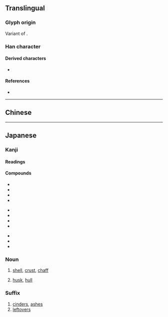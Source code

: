 {{also|壳|殼|穀}}
{{character info/new}}
==Translingual==
{{Han simplified forms|殼|殻|壳}}

===Glyph origin===
Variant of {{l|mul|殼}}.

===Han character===
{{Han char|rn=79|rad=殳|as=07|sn=11|four=|canj=GNHNE,XXGNH|ids=⿰壳殳}}

====Derived characters====
* {{l|mul|[[慤]], [[𣝝]], [[𤛓]], [[𤠼]], [[𦎼]], [[𧐜]], [[𪅏]], [[𪍥]], [[𪖃]]}}

====References====
* {{Han ref|kx=0586.011|dj=0978.120|hdz=32159.050|uh=6BBB|ud=27579}}

----

==Chinese==
{{zh-see|殼|v}}

----

==Japanese==
{{ja-kanji forms|殻|殼}}

===Kanji===
{{ja-kanji|grade=c|rs=殳07|kyu=殼}}

====Readings====
{{ja-readings
|goon=こく
|kanon=かく
|on=ばい
|kun=から-, がら
}}
{{attention|ja|should がら really be here?}}

====Compounds====
{{top3}}
* {{ja-r|地%殻|ち%かく|crust of the earth}}
* {{ja-r|卵殻|らんかく|eggshell}}
* {{ja-r|貝殻|かいがら|shell}}
* {{ja-r|豆殻|まめがら|bean husk}}
{{mid3}}
* {{ja-r|甲殻%類|こうかく%るい|Crustacea}}
* {{ja-r|抜け殻|ぬけがら|castoff skin}}
* {{ja-r|燃え殻|もえがら|cinders}}
* {{ja-r|石%炭柄|せき%たんがら|coal cinders}}
{{mid3}}
* {{ja-r|吸い殻|すいがら|cigarette butt}}
* {{ja-r|卵の殻|たまご の から|eggshell}}
* {{ja-r|殻を閉ざす|から を とざす|retire into one's shell}}
{{bottom}}

===Noun===
{{ja-noun|から|kyu=殼}}

# [[shell]], [[crust]], [[chaff]]
#: {{ja-usex|卵の'''殻'''は壊れやすい|たまご の '''から''' は こわれ-やすい|The shell of an egg is easily broken}}
# [[husk]], [[hull]]

===Suffix===
{{ja-pos|suffix|がら|kyu=殼}}

# [[cinders]], [[ashes]]
# [[leftovers]]